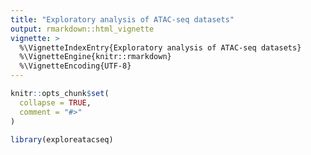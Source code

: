 ```yaml
---
title: "Exploratory analysis of ATAC-seq datasets"
output: rmarkdown::html_vignette
vignette: >
  %\VignetteIndexEntry{Exploratory analysis of ATAC-seq datasets}
  %\VignetteEngine{knitr::rmarkdown}
  %\VignetteEncoding{UTF-8}
---
```


```r
knitr::opts_chunk$set(
  collapse = TRUE,
  comment = "#>"
)
```

```r
library(exploreatacseq)
```
